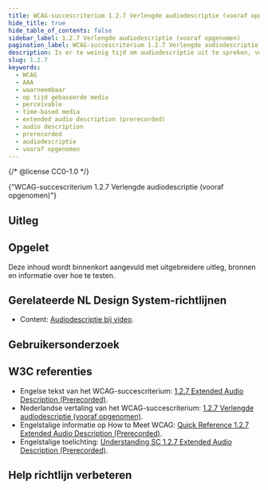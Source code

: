 ```yaml
---
title: WCAG-succescriterium 1.2.7 Verlengde audiodescriptie (vooraf opgenomen)
hide_title: true
hide_table_of_contents: false
sidebar_label: 1.2.7 Verlengde audiodescriptie (vooraf opgenomen)
pagination_label: WCAG-succescriterium 1.2.7 Verlengde audiodescriptie (vooraf opgenomen)
description: Is er te weinig tijd om audiodescriptie uit te spreken, voeg dan een verlengde audiodescriptie toe. Deze pauzeert de video zodat er tijd is om de aanvullende informatie toe te voegen.
slug: 1.2.7
keywords:
  - WCAG
  - AAA
  - waarneembaar
  - op tijd gebaseerde media
  - perceivable
  - time-based media
  - extended audio description (prerecorded)
  - audio description
  - prerecorded
  - audiodescriptie
  - vooraf opgenomen
---
```


{/* @license CC0-1.0 */}


<WcagHeadingGroup level={1} conformanceLevel="Niveau AAA">
  {"WCAG-succescriterium 1.2.7 Verlengde audiodescriptie (vooraf opgenomen)"}
</WcagHeadingGroup>

<SpotlightSection type="info">
  <Markdown omitH1 headinglevel={3}>
    <AAAMessage />
  </Markdown>
</SpotlightSection>

## Uitleg

<Summary />

## Opgelet

Deze inhoud wordt binnenkort aangevuld met uitgebreidere uitleg, bronnen en informatie over hoe te testen.

## Gerelateerde NL Design System-richtlijnen

- Content: [Audiodescriptie bij video](/richtlijnen/content/video/audiodescriptie).

## Gebruikersonderzoek

<CTAGebruikersonderzoek />

## W3C referenties

- Engelse tekst van het WCAG-succescriterium: [<span lang="en">1.2.7 Extended Audio Description (Prerecorded)</span>](https://www.w3.org/TR/WCAG22/#extended-audio-description-prerecorded).
- Nederlandse vertaling van het WCAG-succescriterium: [1.2.7 Verlengde audiodescriptie (vooraf opgenomen)](https://www.w3.org/Translations/WCAG22-nl/#extended-audio-description-prerecorded).
- Engelstalige informatie op <span lang="en">How to Meet WCAG</span>: [<span lang="en">Quick Reference 1.2.7 Extended Audio Description (Prerecorded)</span>](https://www.w3.org/WAI/WCAG22/quickref/#extended-audio-description-prerecorded).
- Engelstalige toelichting: [<span lang="en">Understanding SC 1.2.7 Extended Audio Description (Prerecorded)</span>](https://www.w3.org/WAI/WCAG22/Understanding/extended-audio-description-prerecorded.html).

<SpotlightSection type="info">
  <Markdown omitH1 headinglevel={3}>
    <Disclaimer />
  </Markdown>
</SpotlightSection>

## Help richtlijn verbeteren

<Markdown omitH1 headinglevel={3}>
  <WCAGFooterInfo />
</Markdown>
